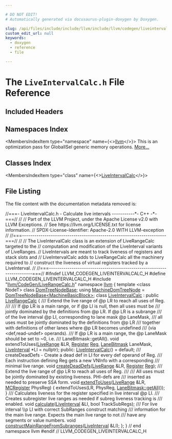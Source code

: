 ```yaml
---

# DO NOT EDIT!
# Automatically generated via docusaurus-plugin-doxygen by Doxygen.

slug: /api/files/include/include/llvm/include/llvm/codegen/liveintervalcalc-h
custom_edit_url: null
keywords:
  - doxygen
  - reference
  - file

---
```





# The `LiveIntervalCalc.h` File Reference

<DoxygenPage pluginConfig={pluginConfig}>



## Included Headers

<IncludesList>
<IncludesListItem
  filePath="llvm/CodeGen/LiveRangeCalc.h"
  permalink="/docs/api/files/include/include/llvm/include/llvm/codegen/liverangecalc-h"
  isLocal="true" />
</IncludesList>

## Namespaces Index

<MembersIndex>

<MembersIndexItem
  type="namespace"
  name={<><a href="/docs/api/namespaces/llvm">llvm</a></>}>
This is an optimization pass for GlobalISel generic memory operations. <a href="/docs/api/namespaces/llvm/#details">More...</a>
</MembersIndexItem>

</MembersIndex>

## Classes Index

<MembersIndex>

<MembersIndexItem
  type="class"
  name={<><a href="/docs/api/classes/llvm/liveintervalcalc">LiveIntervalCalc</a></>}>
</MembersIndexItem>

</MembersIndex>


## File Listing

The file content with the documentation metadata removed is:

<ProgramListing>

<Link id="l00001" /><CodeLine lineNumber="1"><Highlight kind="comment">//===- LiveIntervalCalc.h - Calculate live intervals -----------&#42;- C++ -&#42;-===//</Highlight><Highlight kind="normal"></Highlight></CodeLine>
<Link id="l00002" /><CodeLine lineNumber="2"><Highlight kind="normal"></Highlight><Highlight kind="comment">//</Highlight><Highlight kind="normal"></Highlight></CodeLine>
<Link id="l00003" /><CodeLine lineNumber="3"><Highlight kind="normal"></Highlight><Highlight kind="comment">// Part of the LLVM Project, under the Apache License v2.0 with LLVM Exceptions.</Highlight><Highlight kind="normal"></Highlight></CodeLine>
<Link id="l00004" /><CodeLine lineNumber="4"><Highlight kind="normal"></Highlight><Highlight kind="comment">// See https://llvm.org/LICENSE.txt for license information.</Highlight><Highlight kind="normal"></Highlight></CodeLine>
<Link id="l00005" /><CodeLine lineNumber="5"><Highlight kind="normal"></Highlight><Highlight kind="comment">// SPDX-License-Identifier: Apache-2.0 WITH LLVM-exception</Highlight><Highlight kind="normal"></Highlight></CodeLine>
<Link id="l00006" /><CodeLine lineNumber="6"><Highlight kind="normal"></Highlight><Highlight kind="comment">//</Highlight><Highlight kind="normal"></Highlight></CodeLine>
<Link id="l00007" /><CodeLine lineNumber="7"><Highlight kind="normal"></Highlight><Highlight kind="comment">//===----------------------------------------------------------------------===//</Highlight><Highlight kind="normal"></Highlight></CodeLine>
<Link id="l00008" /><CodeLine lineNumber="8"><Highlight kind="normal"></Highlight><Highlight kind="comment">//</Highlight><Highlight kind="normal"></Highlight></CodeLine>
<Link id="l00009" /><CodeLine lineNumber="9"><Highlight kind="normal"></Highlight><Highlight kind="comment">// The LiveIntervalCalc class is an extension of LiveRangeCalc targeted to the</Highlight><Highlight kind="normal"></Highlight></CodeLine>
<Link id="l00010" /><CodeLine lineNumber="10"><Highlight kind="normal"></Highlight><Highlight kind="comment">// computation and modification of the LiveInterval variants of LiveRanges.</Highlight><Highlight kind="normal"></Highlight></CodeLine>
<Link id="l00011" /><CodeLine lineNumber="11"><Highlight kind="normal"></Highlight><Highlight kind="comment">// LiveIntervals are meant to track liveness of registers and stack slots and</Highlight><Highlight kind="normal"></Highlight></CodeLine>
<Link id="l00012" /><CodeLine lineNumber="12"><Highlight kind="normal"></Highlight><Highlight kind="comment">// LiveIntervalCalc adds to LiveRangeCalc all the machinery required to</Highlight><Highlight kind="normal"></Highlight></CodeLine>
<Link id="l00013" /><CodeLine lineNumber="13"><Highlight kind="normal"></Highlight><Highlight kind="comment">// construct the liveness of virtual registers tracked by a LiveInterval.</Highlight><Highlight kind="normal"></Highlight></CodeLine>
<Link id="l00014" /><CodeLine lineNumber="14"><Highlight kind="normal"></Highlight><Highlight kind="comment">//</Highlight><Highlight kind="normal"></Highlight></CodeLine>
<Link id="l00015" /><CodeLine lineNumber="15"><Highlight kind="normal"></Highlight><Highlight kind="comment">//===----------------------------------------------------------------------===//</Highlight><Highlight kind="normal"></Highlight></CodeLine>
<Link id="l00016" /><CodeLine lineNumber="16"><Highlight kind="normal"></Highlight></CodeLine>
<Link id="l00017" /><CodeLine lineNumber="17"><Highlight kind="normal"></Highlight><Highlight kind="preprocessor">#ifndef LLVM&#95;CODEGEN&#95;LIVEINTERVALCALC&#95;H</Highlight><Highlight kind="normal"></Highlight></CodeLine>
<Link id="l00018" /><CodeLine lineNumber="18"><Highlight kind="normal"></Highlight><Highlight kind="preprocessor">#define LLVM&#95;CODEGEN&#95;LIVEINTERVALCALC&#95;H</Highlight><Highlight kind="normal"></Highlight></CodeLine>
<Link id="l00019" /><CodeLine lineNumber="19"><Highlight kind="normal"></Highlight></CodeLine>
<Link id="l00020" /><CodeLine lineNumber="20"><Highlight kind="normal"></Highlight><Highlight kind="preprocessor">#include &quot;<a href="/docs/api/files/include/include/llvm/include/llvm/codegen/liverangecalc-h">llvm/CodeGen/LiveRangeCalc.h</a>&quot;</Highlight><Highlight kind="normal"></Highlight></CodeLine>
<Link id="l00021" /><CodeLine lineNumber="21"><Highlight kind="normal"></Highlight></CodeLine>
<Link id="l00022" /><CodeLine lineNumber="22"><Highlight kind="normal"></Highlight><Highlight kind="keyword">namespace </Highlight><Highlight kind="normal"><a href="/docs/api/namespaces/llvm">llvm</a> &#123;</Highlight></CodeLine>
<Link id="l00023" /><CodeLine lineNumber="23"><Highlight kind="normal"></Highlight></CodeLine>
<Link id="l00024" /><CodeLine lineNumber="24"><Highlight kind="normal"></Highlight><Highlight kind="keyword">template</Highlight><Highlight kind="normal"> &lt;</Highlight><Highlight kind="keyword">class</Highlight><Highlight kind="normal"> NodeT&gt; </Highlight><Highlight kind="keyword">class </Highlight><Highlight kind="normal"><a href="/docs/api/classes/llvm/domtreenodebase">DomTreeNodeBase</a>;</Highlight></CodeLine>
<Link id="l00025" /><CodeLine lineNumber="25"><Highlight kind="normal"></Highlight></CodeLine>
<Link id="l00026" /><CodeLine lineNumber="26" lineLink="/docs/api/namespaces/llvm/#a94b65b831ad8756f7d3a029a1e599f75"><Highlight kind="normal"></Highlight><Highlight kind="keyword">using </Highlight><Highlight kind="normal"><a href="/docs/api/namespaces/llvm/#a94b65b831ad8756f7d3a029a1e599f75">MachineDomTreeNode</a> = <a href="/docs/api/classes/llvm/domtreenodebase">DomTreeNodeBase&lt;MachineBasicBlock&gt;</a>;</Highlight></CodeLine>
<Link id="l00027" /><CodeLine lineNumber="27"><Highlight kind="normal"></Highlight></CodeLine>
<Link id="l00028" /><CodeLine lineNumber="28" lineLink="/docs/api/classes/llvm/liveintervalcalc"><Highlight kind="normal"></Highlight><Highlight kind="keyword">class </Highlight><Highlight kind="normal"><a href="/docs/api/classes/llvm/liveintervalcalc/#a93435c79c80dceea8b29e6b47993a577">LiveIntervalCalc</a> : </Highlight><Highlight kind="keyword">public</Highlight><Highlight kind="normal"> <a href="/docs/api/classes/llvm/liverangecalc/#ae41cc4877968749dfa2b1fc3f1110a19">LiveRangeCalc</a> &#123;</Highlight><Highlight kind="comment"></Highlight></CodeLine>
<Link id="l00029" /><CodeLine lineNumber="29"><Highlight kind="comment">  /// Extend the live range of @p LR to reach all uses of Reg.</Highlight></CodeLine>
<Link id="l00030" /><CodeLine lineNumber="30"><Highlight kind="comment">  ///</Highlight></CodeLine>
<Link id="l00031" /><CodeLine lineNumber="31"><Highlight kind="comment">  /// If @p LR is a main range, or if @p LI is null, then all uses must be</Highlight></CodeLine>
<Link id="l00032" /><CodeLine lineNumber="32"><Highlight kind="comment">  /// jointly dominated by the definitions from @p LR. If @p LR is a subrange</Highlight></CodeLine>
<Link id="l00033" /><CodeLine lineNumber="33"><Highlight kind="comment">  /// of the live interval @p LI, corresponding to lane mask @p LaneMask,</Highlight></CodeLine>
<Link id="l00034" /><CodeLine lineNumber="34"><Highlight kind="comment">  /// all uses must be jointly dominated by the definitions from @p LR</Highlight></CodeLine>
<Link id="l00035" /><CodeLine lineNumber="35"><Highlight kind="comment">  /// together with definitions of other lanes where @p LR becomes undefined</Highlight></CodeLine>
<Link id="l00036" /><CodeLine lineNumber="36"><Highlight kind="comment">  /// (via &lt;def,read-undef&gt; operands).</Highlight></CodeLine>
<Link id="l00037" /><CodeLine lineNumber="37"><Highlight kind="comment">  /// If @p LR is a main range, the @p LaneMask should be set to ~0, i.e.</Highlight></CodeLine>
<Link id="l00038" /><CodeLine lineNumber="38"><Highlight kind="comment">  /// LaneBitmask::getAll().</Highlight><Highlight kind="normal"></Highlight></CodeLine>
<Link id="l00039" /><CodeLine lineNumber="39"><Highlight kind="normal">  </Highlight><Highlight kind="keywordtype">void</Highlight><Highlight kind="normal"> extendToUses(<a href="/docs/api/classes/llvm/liverange">LiveRange</a> &amp;LR, <a href="/docs/api/classes/llvm/register">Register</a> <a href="/docs/api/files/lib/lib/codegen/machinesink-cpp/#a359e1ff26f6d466d927a61aae45b05c3">Reg</a>, <a href="/docs/api/structs/llvm/lanebitmask">LaneBitmask</a> LaneMask,</Highlight></CodeLine>
<Link id="l00040" /><CodeLine lineNumber="40"><Highlight kind="normal">                    <a href="/docs/api/classes/llvm/liveinterval">LiveInterval</a> &#42;LI = </Highlight><Highlight kind="keyword">nullptr</Highlight><Highlight kind="normal">);</Highlight></CodeLine>
<Link id="l00041" /><CodeLine lineNumber="41"><Highlight kind="normal"></Highlight></CodeLine>
<Link id="l00042" /><CodeLine lineNumber="42"><Highlight kind="normal"></Highlight><Highlight kind="keyword">public</Highlight><Highlight kind="normal">:</Highlight></CodeLine>
<Link id="l00043" /><CodeLine lineNumber="43" lineLink="/docs/api/classes/llvm/liveintervalcalc/#a93435c79c80dceea8b29e6b47993a577"><Highlight kind="normal">  <a href="/docs/api/classes/llvm/liveintervalcalc/#a93435c79c80dceea8b29e6b47993a577">LiveIntervalCalc</a>() = </Highlight><Highlight kind="keywordflow">default</Highlight><Highlight kind="normal">;</Highlight></CodeLine>
<Link id="l00044" /><CodeLine lineNumber="44"><Highlight kind="normal"></Highlight><Highlight kind="comment"></Highlight></CodeLine>
<Link id="l00045" /><CodeLine lineNumber="45"><Highlight kind="comment">  /// createDeadDefs - Create a dead def in LI for every def operand of Reg.</Highlight></CodeLine>
<Link id="l00046" /><CodeLine lineNumber="46"><Highlight kind="comment">  /// Each instruction defining Reg gets a new VNInfo with a corresponding</Highlight></CodeLine>
<Link id="l00047" /><CodeLine lineNumber="47"><Highlight kind="comment">  /// minimal live range.</Highlight><Highlight kind="normal"></Highlight></CodeLine>
<Link id="l00048" /><CodeLine lineNumber="48"><Highlight kind="normal">  </Highlight><Highlight kind="keywordtype">void</Highlight><Highlight kind="normal"> <a href="/docs/api/classes/llvm/liveintervalcalc/#a1c36b75f4a0dac1a833a459617f03c76">createDeadDefs</a>(<a href="/docs/api/classes/llvm/liverange">LiveRange</a> &amp;LR, <a href="/docs/api/classes/llvm/register">Register</a> <a href="/docs/api/files/lib/lib/codegen/machinesink-cpp/#a359e1ff26f6d466d927a61aae45b05c3">Reg</a>);</Highlight></CodeLine>
<Link id="l00049" /><CodeLine lineNumber="49"><Highlight kind="normal"></Highlight><Highlight kind="comment"></Highlight></CodeLine>
<Link id="l00050" /><CodeLine lineNumber="50"><Highlight kind="comment">  /// Extend the live range of @p LR to reach all uses of Reg.</Highlight></CodeLine>
<Link id="l00051" /><CodeLine lineNumber="51"><Highlight kind="comment">  ///</Highlight></CodeLine>
<Link id="l00052" /><CodeLine lineNumber="52"><Highlight kind="comment">  /// All uses must be jointly dominated by existing liveness.  PHI-defs are</Highlight></CodeLine>
<Link id="l00053" /><CodeLine lineNumber="53"><Highlight kind="comment">  /// inserted as needed to preserve SSA form.</Highlight><Highlight kind="normal"></Highlight></CodeLine>
<Link id="l00054" /><CodeLine lineNumber="54" lineLink="/docs/api/classes/llvm/liveintervalcalc/#ae3bff863d5f2c5df37ef42d76e457f74"><Highlight kind="normal">  </Highlight><Highlight kind="keywordtype">void</Highlight><Highlight kind="normal"> <a href="/docs/api/classes/llvm/liveintervalcalc/#ae3bff863d5f2c5df37ef42d76e457f74">extendToUses</a>(<a href="/docs/api/classes/llvm/liverange">LiveRange</a> &amp;LR, <a href="/docs/api/classes/llvm/mcregister">MCRegister</a> PhysReg) &#123;</Highlight></CodeLine>
<Link id="l00055" /><CodeLine lineNumber="55"><Highlight kind="normal">    extendToUses(LR, PhysReg, <a href="/docs/api/structs/llvm/lanebitmask/#a3714a639930eab71d7202da05ad82990">LaneBitmask::getAll</a>());</Highlight></CodeLine>
<Link id="l00056" /><CodeLine lineNumber="56"><Highlight kind="normal">  &#125;</Highlight></CodeLine>
<Link id="l00057" /><CodeLine lineNumber="57"><Highlight kind="normal"></Highlight><Highlight kind="comment"></Highlight></CodeLine>
<Link id="l00058" /><CodeLine lineNumber="58"><Highlight kind="comment">  /// Calculates liveness for the register specified in live interval @p LI.</Highlight></CodeLine>
<Link id="l00059" /><CodeLine lineNumber="59"><Highlight kind="comment">  /// Creates subregister live ranges as needed if subreg liveness tracking is</Highlight></CodeLine>
<Link id="l00060" /><CodeLine lineNumber="60"><Highlight kind="comment">  /// enabled.</Highlight><Highlight kind="normal"></Highlight></CodeLine>
<Link id="l00061" /><CodeLine lineNumber="61"><Highlight kind="normal">  </Highlight><Highlight kind="keywordtype">void</Highlight><Highlight kind="normal"> <a href="/docs/api/classes/llvm/liveintervalcalc/#ad67d6b7f9f91a2d5852b0f9aebfe542a">calculate</a>(<a href="/docs/api/classes/llvm/liveinterval">LiveInterval</a> &amp;LI, </Highlight><Highlight kind="keywordtype">bool</Highlight><Highlight kind="normal"> TrackSubRegs);</Highlight></CodeLine>
<Link id="l00062" /><CodeLine lineNumber="62"><Highlight kind="normal"></Highlight><Highlight kind="comment"></Highlight></CodeLine>
<Link id="l00063" /><CodeLine lineNumber="63"><Highlight kind="comment">  /// For live interval \\p LI with correct SubRanges construct matching</Highlight></CodeLine>
<Link id="l00064" /><CodeLine lineNumber="64"><Highlight kind="comment">  /// information for the main live range. Expects the main live range to not</Highlight></CodeLine>
<Link id="l00065" /><CodeLine lineNumber="65"><Highlight kind="comment">  /// have any segments or value numbers.</Highlight><Highlight kind="normal"></Highlight></CodeLine>
<Link id="l00066" /><CodeLine lineNumber="66"><Highlight kind="normal">  </Highlight><Highlight kind="keywordtype">void</Highlight><Highlight kind="normal"> <a href="/docs/api/classes/llvm/liveintervalcalc/#af5198110c0058e3d60524eecf500ee51">constructMainRangeFromSubranges</a>(<a href="/docs/api/classes/llvm/liveinterval">LiveInterval</a> &amp;LI);</Highlight></CodeLine>
<Link id="l00067" /><CodeLine lineNumber="67"><Highlight kind="normal">&#125;;</Highlight></CodeLine>
<Link id="l00068" /><CodeLine lineNumber="68"><Highlight kind="normal"></Highlight></CodeLine>
<Link id="l00069" /><CodeLine lineNumber="69"><Highlight kind="normal">&#125; </Highlight><Highlight kind="comment">// end namespace llvm</Highlight><Highlight kind="normal"></Highlight></CodeLine>
<Link id="l00070" /><CodeLine lineNumber="70"><Highlight kind="normal"></Highlight></CodeLine>
<Link id="l00071" /><CodeLine lineNumber="71"><Highlight kind="normal"></Highlight><Highlight kind="preprocessor">#endif </Highlight><Highlight kind="comment">// LLVM&#95;CODEGEN&#95;LIVEINTERVALCALC&#95;H</Highlight><Highlight kind="normal"></Highlight></CodeLine>

</ProgramListing>

</DoxygenPage>
